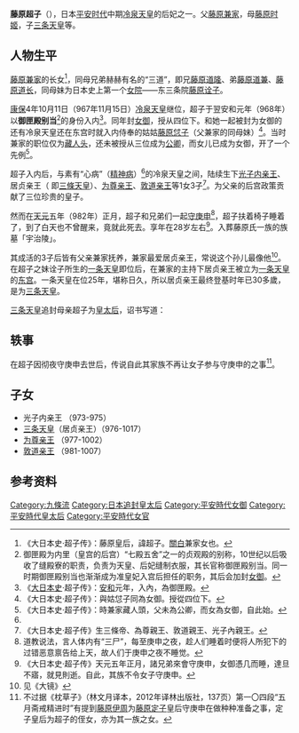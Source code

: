 {{japanese|japanese=藤原 超子|kana=ふじわら の ちょうし/とおこ|romaji=Fujiwara no Choushi/Tooko}}
'''藤原超子'''（{{bd|954年|（天历八年）左右|982年|2月24日（天元五年正月二十八）}}），日本[[平安时代|平安时代]]中期[[冷泉天皇|冷泉天皇]]的后妃之一。父[[藤原兼家|藤原兼家]]，母[[藤原时姬|藤原时姬]]，子[[三条天皇|三条天皇]]等。

==人物生平==
[[藤原兼家|藤原兼家]]的长女<ref>《大日本史·超子传》：藤原皇后，諱超子。[[關白|關白]]兼家女也。</ref>，同母兄弟赫赫有名的“三道”，即兄[[藤原道隆|藤原道隆]]、弟[[藤原道兼|藤原道兼]]、[[藤原道长|藤原道长]]，同母妹为日本史上第一个[[女院|女院]]——东三条院[[藤原诠子|藤原诠子]]。

[[康保|康保]]4年10月11日（967年11月15日）[[冷泉天皇|冷泉天皇]]继位，超子于翌安和元年（968年）以'''御匣殿别当'''<ref>御匣殿为内里（皇宫的后宫）“七殿五舍”之一的贞观殿的别称，10世纪以后吸收了缝殿寮的职责，负责为天皇、后妃缝制衣服，其长官称御匣殿别当。同一时期御匣殿别当也渐渐成为准皇妃入宫后担任的职务，其后会加封[[女御|女御]]。</ref>的身份入内<ref>《[[大日本史|大日本史]]·超子传》：[[安和|安和]]元年，入內，為御匣殿。</ref>。同年封[[女御|女御]]，授从四位下。和她一起被封为女御的还有冷泉天皇还在东宫时就入内侍奉的姑姑[[藤原怤子|藤原怤子]]（父兼家的同母妹）<ref>《大日本史·超子传》：與姑怤子同為女御。授從四位下。</ref>。当时兼家的职位仅为[[藏人头|藏人头]]，还未被授从三位成为[[公卿|公卿]]，而女儿已成为女御，开了一个先例<ref>《大日本史·超子传》：時兼家藏人頭，父未為公卿，而女為女御，自此始。</ref>。

超子入内后，与素有“心病”（[[精神病|精神病]]）<ref name="group"/>的冷泉天皇之间，陆续生下[[光子内亲王|光子内亲王]]、居贞亲王（ 即[[三條天皇|三條天皇]]）、[[为尊亲王|为尊亲王]]、[[敦道亲王|敦道亲王]]等1女3子<ref>《大日本史·超子传》生三條帝、為尊親王、敦道親王、光子內親王。</ref>。为父亲的后宫政策贡献了三位珍贵的皇子。

然而在[[天元|天元]]五年（982年）正月，超子和兄弟们一起[[守庚申|守庚申]]<ref>道教说法，言人体内有“三尸”，每至庚申之夜，趁人们睡着时便将人所犯下的过错恶意禀告给上天，故人们于庚申之夜不睡觉。</ref>，超子扶着椅子睡着了，到了白天也不曾醒来，竟就此死去。享年在28岁左右<ref>《大日本史·超子传》天元五年正月，諸兄弟來會守庚申，女御憑几而睡，達旦不寤，就見則逝。自此，其族不令女子守庚申。</ref>。入葬藤原氏一族的族墓「宇治陵」。

其成活的3子后皆有父亲兼家抚养，兼家最爱居贞亲王，常说这个孙儿最像他<ref name="group">见《大镜》</ref>。在超子之妹诠子所生的[[一条天皇|一条天皇]]即位后，在兼家的主持下居贞亲王被立为[[一条天皇|一条天皇]]的[[东宫|东宫]]。一条天皇在位25年，堪称日久，所以居贞亲王最终登基时年已30多歲，是为[[三条天皇|三条天皇]]。

[[三条天皇|三条天皇]]追封母亲超子为[[皇太后|皇太后]]，诏书写道：{{cquote|至德要道之训，孝行长存。三传一旨之文，母仪是貴。诚知，仁义之基，莫大于孝。呜呼哀哉！朕之先妣，当少日而乖恩爱。耳悲故老之言，临长年而知哀伤，心切畴昔之思。岁月虽旧，恋慕如新。尝无助天下于内诏之日，今变坟松于[[椒房|椒房]]之风。其以所生藤原氏为皇太后。国忌、山陵，一如旧典。|<ref>《大日本史·超子传》：三條帝即位，追尊為皇太后，詔曰：「至德要道之訓，孝行長存。三傳一旨之文，母儀是貴。誠知，仁義之基，莫大於孝。嗚呼哀哉！朕之先妣，當少日而乖恩愛。耳悲故老之言，臨長年而知哀傷，心切疇昔之思。歲月雖舊，戀慕如新。嘗無助天下於內詔之日‧今變墳松於椒房之風。其以所生藤原氏為皇太后。國忌、山陵，一如舊典。」</ref>}}

==轶事==
在超子因彻夜守庚申去世后，传说自此其家族不再让女子参与守庚申的之事<ref>不过据《枕草子》（林文月译本，2012年译林出版社，137页）第一〇四段“五月斋戒精进时”有提到[[藤原伊周|藤原伊周]]为[[藤原定子|藤原定子]]皇后守庚申在做种种准备之事，定子皇后为超子的侄女，亦为其一族之女。</ref>。
==子女==
* 光子内亲王 （973-975）
* [[三条天皇|三条天皇]]（居贞亲王）（976-1017）
* [[为尊亲王|为尊亲王]] （977-1002）
* [[敦道亲王|敦道亲王]] （981-1007）
==参考资料==
<references />
{{平安時代皇后}}
[[Category:九條流|Category:九條流]]
[[Category:日本追封皇太后|Category:日本追封皇太后]]
[[Category:平安時代女御|Category:平安時代女御]]
[[Category:平安時代皇太后|Category:平安時代皇太后]]
[[Category:平安時代女官|Category:平安時代女官]]
